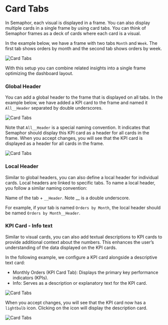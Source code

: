 # Card Tabs

In Semaphor, each visual is displayed in a frame. You can also display multiple cards in a single frame by using card tabs. You can think of Semaphor frames as a deck of cards where each card is a visual.

In the example below, we have a frame with two tabs `Month` and `Week`. The first tab shows orders by month and the second tab shows orders by week.

![Card Tabs](./visual_images/card_tabs.png)

With this setup you can combine related insights into a single frame optimizing the dashboard layout.

### Global Header

You can add a global header to the frame that is displayed on all tabs. In the example below, we have added a KPI card to the frame and named it `All__Header` separated by double underscores.

![Card Tabs](./visual_images/card_tabs_header.png)

Note that `All__Header` is a special naming convention. It indicates that Semaphor should display this KPI card as a header for all cards in the frame. When you accept changes, you will see that the KPI card is displayed as a header for all cards in the frame.

![Card Tabs](./visual_images/card_tabs_header_accepted.png)

### Local Header

Similar to global headers, you can also define a local header for individual cards. Local headers are linked to specific tabs. To name a local header, you follow a similar naming convention:

Name of the tab + `__Header`. Note \_\_ is a double underscore.

For example, if your tab is named `Orders by Month`, the local header should be named `Orders by Month__Header`.

### KPI Card - Info text

Similar to visual cards, you can also add textual descriptions to KPI cards to provide additional context about the numbers. This enhances the user’s understanding of the data displayed on the KPI cards.

In the following example, we configure a KPI card alongside a descriptive text card:

- Monthly Orders (KPI Card Tab): Displays the primary key performance indicators (KPIs).
- Info: Serves as a description or explanatory text for the KPI card.

![Card Tabs](./visual_images/kpi_card_tabs.png)

When you accept changes, you will see that the KPI card now has a `lightbulb` icon. Clicking on the icon will display the description card.

![Card Tabs](./visual_images/kpi_card_accepted.png)
